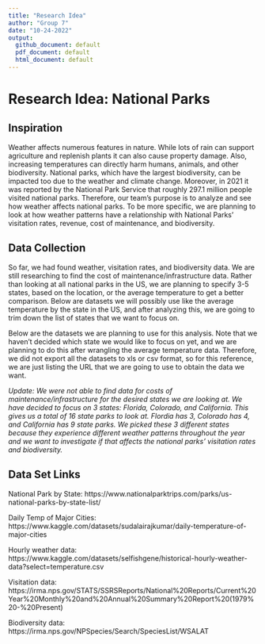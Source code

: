 ---
title: "Research Idea"
author: "Group 7"
date: "10-24-2022"
output:
  github_document: default
  pdf_document: default
  html_document: default
---

# Research Idea: National Parks

## Inspiration
 
Weather affects numerous features in nature. While lots of rain can support agriculture and replenish plants it can also cause property damage. Also, increasing temperatures can directly harm humans, animals, and other biodiversity. National parks, which have the largest biodiversity, can be impacted too due to the weather and climate change. Moreover, in 2021 it was reported by the National Park Service that roughly 297.1 million people visited national parks. Therefore, our team's purpose is to analyze and see how weather affects national parks. To be more specific, we are planning to look at how weather patterns have a relationship with National Parks' visitation rates, revenue, cost of maintenance, and biodiversity. 

## Data Collection 

So far, we had found weather, visitation rates, and biodiversity data. We are still researching to find the cost of maintenance/infrastructure data. Rather than looking at all national parks in the US, we are planning to specify 3-5 states, based on the location, or the average temperature to get a better comparison. Below are datasets we will possibly use like the average temperature by the state in the US, and after analyzing this, we are going to trim down the list of states that we want to focus on.

Below are the datasets we are planning to use for this analysis. Note that we haven't decided which state we would like to focus on yet, and we are planning to do this after wrangling the average temperature data. Therefore, we did not export all the datasets to xls or csv format, so for this reference, we are just listing the URL that we are going to use to obtain the data we want.

*Update: We were not able to find data for costs of maintenance/infrastructure for the desired states we are looking at. We have decided to focus on 3 states: Florida, Colorado, and California. This gives us a total of 16 state parks to look at. Flordia has 3, Colorado has 4, and California has 9 state parks. We picked these 3 different states because they experience different weather patterns throughout the year and we want to investigate if that affects the national parks' visitation rates and biodiversity.*

## Data Set Links
National Park by State: https://www.nationalparktrips.com/parks/us-national-parks-by-state-list/

Daily Temp of Major Cities: https://www.kaggle.com/datasets/sudalairajkumar/daily-temperature-of-major-cities

Hourly weather data: https://www.kaggle.com/datasets/selfishgene/historical-hourly-weather-data?select=temperature.csv

Visitation data: https://irma.nps.gov/STATS/SSRSReports/National%20Reports/Current%20Year%20Monthly%20and%20Annual%20Summary%20Report%20(1979%20-%20Present)

Biodiversity data: https://irma.nps.gov/NPSpecies/Search/SpeciesList/WSALAT